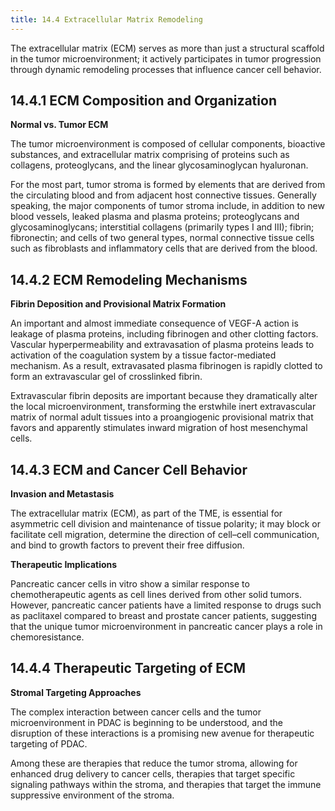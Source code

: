 ```yaml
---
title: 14.4 Extracellular Matrix Remodeling
---
```



The extracellular matrix (ECM) serves as more than just a structural scaffold in the tumor microenvironment; it actively participates in tumor progression through dynamic remodeling processes that influence cancer cell behavior.




## 14.4.1 ECM Composition and Organization

**Normal vs. Tumor ECM**

The tumor microenvironment is composed of cellular components, bioactive substances, and extracellular matrix comprising of proteins such as collagens, proteoglycans, and the linear glycosaminoglycan hyaluronan.

For the most part, tumor stroma is formed by elements that are derived from the circulating blood and from adjacent host connective tissues. Generally speaking, the major components of tumor stroma include, in addition to new blood vessels, leaked plasma and plasma proteins; proteoglycans and glycosaminoglycans; interstitial collagens (primarily types I and III); fibrin; fibronectin; and cells of two general types, normal connective tissue cells such as fibroblasts and inflammatory cells that are derived from the blood.

## 14.4.2 ECM Remodeling Mechanisms

**Fibrin Deposition and Provisional Matrix Formation**

An important and almost immediate consequence of VEGF-A action is leakage of plasma proteins, including fibrinogen and other clotting factors. Vascular hyperpermeability and extravasation of plasma proteins leads to activation of the coagulation system by a tissue factor-mediated mechanism. As a result, extravasated plasma fibrinogen is rapidly clotted to form an extravascular gel of crosslinked fibrin.

Extravascular fibrin deposits are important because they dramatically alter the local microenvironment, transforming the erstwhile inert extravascular matrix of normal adult tissues into a proangiogenic provisional matrix that favors and apparently stimulates inward migration of host mesenchymal cells.

## 14.4.3 ECM and Cancer Cell Behavior

**Invasion and Metastasis**

The extracellular matrix (ECM), as part of the TME, is essential for asymmetric cell division and maintenance of tissue polarity; it may block or facilitate cell migration, determine the direction of cell–cell communication, and bind to growth factors to prevent their free diffusion.

**Therapeutic Implications**

Pancreatic cancer cells in vitro show a similar response to chemotherapeutic agents as cell lines derived from other solid tumors. However, pancreatic cancer patients have a limited response to drugs such as paclitaxel compared to breast and prostate cancer patients, suggesting that the unique tumor microenvironment in pancreatic cancer plays a role in chemoresistance.

## 14.4.4 Therapeutic Targeting of ECM

**Stromal Targeting Approaches**

The complex interaction between cancer cells and the tumor microenvironment in PDAC is beginning to be understood, and the disruption of these interactions is a promising new avenue for therapeutic targeting of PDAC.

Among these are therapies that reduce the tumor stroma, allowing for enhanced drug delivery to cancer cells, therapies that target specific signaling pathways within the stroma, and therapies that target the immune suppressive environment of the stroma.
